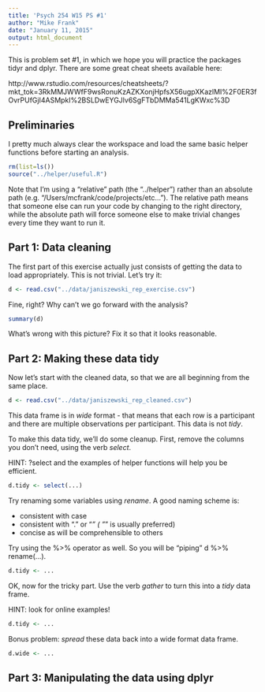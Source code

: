 ```yaml
---
title: 'Psych 254 W15 PS #1'
author: "Mike Frank"
date: "January 11, 2015"
output: html_document
---
```


This is problem set #1, in which we hope you will practice the packages tidyr and dplyr. There are some great cheat sheets available here:

http://www.rstudio.com/resources/cheatsheets/?mkt_tok=3RkMMJWWfF9wsRonuKzAZKXonjHpfsX56ugpXKazlMI%2F0ER3fOvrPUfGjI4ASMpkI%2BSLDwEYGJlv6SgFTbDMMa541LgKWxc%3D

Preliminaries
-------------

I pretty much always clear the workspace and load the same basic helper functions before starting an analysis. 

```r
rm(list=ls())
source("../helper/useful.R")
```

Note that I'm using a "relative" path (the "../helper") rather than an absolute path (e.g. "/Users/mcfrank/code/projects/etc..."). The relative path means that someone else can run your code by changing to the right directory, while the absolute path will force someone else to make trivial changes every time they want to run it.

Part 1: Data cleaning
---------------------

The first part of this exercise actually just consists of getting the data to load appropriately. This is not trivial. Let's try it:

```r
d <- read.csv("../data/janiszewski_rep_exercise.csv")
```

Fine, right? Why can't we go forward with the analysis? 

```r
summary(d)
```

What's wrong with this picture? Fix it so that it looks reasonable. 

Part 2: Making these data tidy
------------------------------

Now let's start with the cleaned data, so that we are all beginning from the same place. 

```r
d <- read.csv("../data/janiszewski_rep_cleaned.csv")
```

This data frame is in *wide* format - that means that each row is a participant and there are multiple observations per participant. This data is not *tidy*. 

To make this data tidy, we'll do some cleanup. First, remove the columns you don't need, using the verb *select*.

HINT: ?select and the examples of helper functions will help you be efficient.

```r
d.tidy <- select(...)
```

Try renaming some variables using *rename*. A good naming scheme is:

* consistent with case
* consistent with "." or "_" ( "_" is usually preferred)
* concise as will be comprehensible to others

Try using the %>% operator as well. So you will be "piping" d %>% rename(...).

```r
d.tidy <- ...
```         

OK, now for the tricky part. Use the verb *gather* to turn this into a *tidy* data frame.

HINT: look for online examples!

```r
d.tidy <- ...
```

Bonus problem: *spread* these data back into a wide format data frame. 

```r
d.wide <- ...
```

Part 3: Manipulating the data using dplyr
-----------------------------------------

